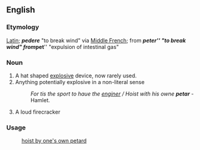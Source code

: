 == English ==
=== Etymology ===
[[Latin]]; '''''pedere''''' "to break wind" via [[Middle French]]; from '''''peter''''' "to break wind" from '''''pet''''' "expulsion of intestinal gas"
===Noun===
#A hat shaped [[explosive]] device, now rarely used.
#Anything potentially explosive in a non-literal sense 
#: ''For tis the sport to haue the [[enginer]] / Hoist with his owne '''petar''''' - Hamlet.
#A loud firecracker

=== Usage ===
:[[hoist by one's own petard]]